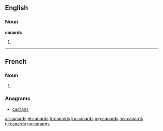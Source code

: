 ==English==

===Noun===
'''canards'''

# {{plural of|canard}}

----

==French==

===Noun===
{{head|fr|plural}} {{m|p}}

# {{plural of|canard|lang=fr}}

===Anagrams===
* [[cadrans#French|cadrans]]

[[ar:canards]]
[[el:canards]]
[[fr:canards]]
[[ku:canards]]
[[mg:canards]]
[[my:canards]]
[[nl:canards]]
[[no:canards]]